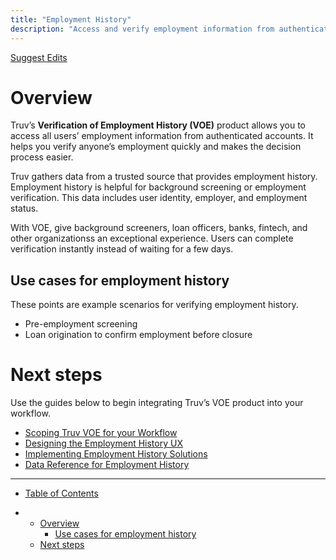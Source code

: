 ```yaml
---
title: "Employment History"
description: "Access and verify employment information from authenticated accounts."
---
```


[Suggest Edits](/edit/employment-history)

# Overview

Truv’s **Verification of Employment History (VOE)** product allows you to access all users’ employment information from authenticated accounts. It helps you verify anyone’s employment quickly and makes the decision process easier.

Truv gathers data from a trusted source that provides employment history. Employment history is helpful for background screening or employment verification. This data includes user identity, employer, and employment status.

With VOE, give background screeners, loan officers, banks, fintech, and other organizationss an exceptional experience. Users can complete verification instantly instead of waiting for a few days.

## Use cases for employment history

These points are example scenarios for verifying employment history.

* Pre-employment screening
* Loan origination to confirm employment before closure

# Next steps

Use the guides below to begin integrating Truv’s VOE product into your workflow.

* [Scoping Truv VOE for your Workflow](/docs/embedding-truv-voe-in-your-workflow)
* [Designing the Employment History UX](/reference/ux-design-employment-history)
* [Implementing Employment History Solutions](/reference/implementation-employment)
* [Data Reference for Employment History](/reference/data-scoping-employment-history)

***

* [Table of Contents](#)

* * [Overview](#overview)
    * [Use cases for employment history](#use-cases-for-employment-history)
  * [Next steps](#next-steps)
